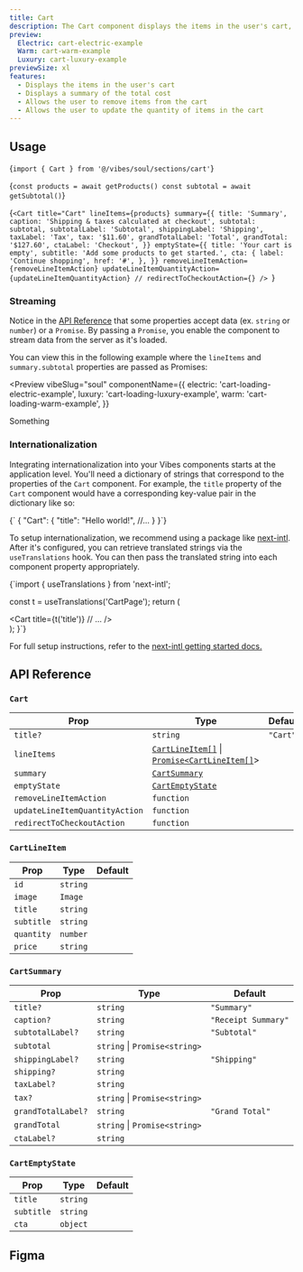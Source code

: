```yaml
---
title: Cart
description: The Cart component displays the items in the user's cart, along with a summary of the total cost.
preview:
  Electric: cart-electric-example
  Warm: cart-warm-example
  Luxury: cart-luxury-example
previewSize: xl
features:
  - Displays the items in the user's cart
  - Displays a summary of the total cost
  - Allows the user to remove items from the cart
  - Allows the user to update the quantity of items in the cart
---
```


## Usage

<CodeBlock lang="bash">{`import { Cart } from '@/vibes/soul/sections/cart'`}</CodeBlock>

<CodeBlock lang="bash">{`const products = await getProducts()
const subtotal = await getSubtotal()`}</CodeBlock>

<CodeBlock lang="bash">{`<Cart
  title="Cart"
  lineItems={products}
  summary={{
    title: 'Summary',
    caption: 'Shipping & taxes calculated at checkout',
    subtotal: subtotal,
    subtotalLabel: 'Subtotal',
    shippingLabel: 'Shipping',
    taxLabel: 'Tax',
    tax: '$11.60',
    grandTotalLabel: 'Total',
    grandTotal: '$127.60',
    ctaLabel: 'Checkout',
  }}
  emptyState={{
    title: 'Your cart is empty',
    subtitle: 'Add some products to get started.',
    cta: {
      label: 'Continue shopping',
      href: '#',
    },
  }}
  removeLineItemAction={removeLineItemAction}
  updateLineItemQuantityAction={updateLineItemQuantityAction}
  // redirectToCheckoutAction={}
/>
`}</CodeBlock>

### Streaming

Notice in the [API Reference](#api-reference) that some properties accept data (ex. `string` or `number`) or a `Promise`. By passing a `Promise`, you enable the component to stream data from the server as it's loaded.

You can view this in the following example where the `lineItems` and `summary.subtotal` properties are passed as Promises:

<Preview
  vibeSlug="soul"
  componentName={{
    electric: 'cart-loading-electric-example',
    luxury: 'cart-loading-luxury-example',
    warm: 'cart-loading-warm-example',
  }}
>
  Something
</Preview>

### Internationalization

Integrating internationalization into your Vibes components starts at the application level. You'll need a dictionary of strings that correspond to the properties of the `Cart` component. For example, the `title` property of the `Cart` component would have a corresponding key-value pair in the dictionary like so:

<CodeBlock lang="json">
  {`
{
  "Cart": {
    "title": "Hello world!",
    //...
  }
}`}
</CodeBlock>

To setup internationalization, we recommend using a package like [next-intl](https://next-intl-docs.vercel.app/). After it's configured, you can retrieve translated strings via the `useTranslations` hook. You can then pass the translated string into each component property appropriately.

<CodeBlock lang="tsx">
  {`import { useTranslations } from 'next-intl';
 
  const t = useTranslations('CartPage');
  return (
    <div>
        <Cart
            title={t('title')}
            // ...
        />
    </div>
  );
}`}
</CodeBlock>

For full setup instructions, refer to the [next-intl getting started docs.](https://next-intl-docs.vercel.app/docs/getting-started)

## API Reference

### `Cart`

| Prop                           | Type                                                                                                    | Default  |
| ------------------------------ | ------------------------------------------------------------------------------------------------------- | -------- |
| `title?`                       | `string`                                                                                                | `"Cart"` |
| `lineItems`                    | [`CartLineItem[]`](#cartlineitem) \| [`Promise<CartLineItem[]`](#cartlineitem)>                         |          |
| `summary`                      | [`CartSummary`](#cartsummary)                                                                           |          |
| `emptyState`                   | [`CartEmptyState`](#cartemptystate)                                                                     |          |
| `removeLineItemAction`         | `function` <Tooltip content='(id: string) => Promise<void>' />                                          |          |
| `updateLineItemQuantityAction` | `function` <Tooltip content='({ id, quantity } : { id: string; quantity: number }) => Promise<void>' /> |          |
| `redirectToCheckoutAction`     | `function` <Tooltip content='() => Promise<void>' />                                                    |          |

### `CartLineItem`

| Prop       | Type                                                     | Default |
| ---------- | -------------------------------------------------------- | ------- |
| `id`       | `string`                                                 |         |
| `image`    | `Image` <Tooltip content="{src: string, alt: string}" /> |         |
| `title`    | `string`                                                 |         |
| `subtitle` | `string`                                                 |         |
| `quantity` | `number`                                                 |         |
| `price`    | `string`                                                 |         |

### `CartSummary`

| Prop               | Type                          | Default             |
| ------------------ | ----------------------------- | ------------------- |
| `title?`           | `string`                      | `"Summary"`         |
| `caption?`         | `string`                      | `"Receipt Summary"` |
| `subtotalLabel?`   | `string`                      | `"Subtotal"`        |
| `subtotal`         | `string` \| `Promise<string>` |                     |
| `shippingLabel?`   | `string`                      | `"Shipping"`        |
| `shipping?`        | `string`                      |                     |
| `taxLabel?`        | `string`                      |                     |
| `tax?`             | `string` \| `Promise<string>` |                     |
| `grandTotalLabel?` | `string`                      | `"Grand Total"`     |
| `grandTotal`       | `string` \| `Promise<string>` |                     |
| `ctaLabel?`        | `string`                      |                     |

### `CartEmptyState`

| Prop       | Type                                                        | Default |
| ---------- | ----------------------------------------------------------- | ------- |
| `title`    | `string`                                                    |         |
| `subtitle` | `string`                                                    |         |
| `cta`      | `object` <Tooltip content='{label: string, href: string}'/> |         |

## Figma

<Figma url="https://www.figma.com/design/kgCf8OkDCe90wBSKNNqueL/Soul-Vibe?node-id=1720-21795&t=RzBeIql49iCnmSMw-4" />
